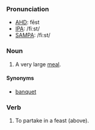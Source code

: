 ===Pronunciation===
*[[w:AHD|AHD]]: fēst
*[[w:IPA|IPA]]: /fiːst/
*[[w:SAMPA|SAMPA]]: /fi:st/

===Noun===
#A very large [[meal]].
====Synonyms====
*[[banquet]]

===Verb===
#To partake in a feast (above).